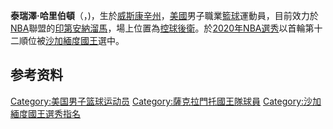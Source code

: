 {{Multiple issues|
{{Expand language|1=en|time=2021-02-18T03:06:53+00:00}}
{{Unreferenced|time=2021-02-18T03:06:53+00:00}}
}}
{{noteTA
|G1=NBA
}}
{{Infobox basketball biography
| name = 泰瑞澤·哈里伯頓<br/>Tyrese Haliburton
| image = Tyrese Haliburton.jpg
| caption = 
| position = [[控球後衛|控球後衛]] / [[得分後衛|得分後衛]]
| height_ft = 6
| height_in = 5
| weight_lb = 201
| number = 0
| league = [[National_Basketball_Association|NBA]]
| team = [[印第安那溜馬|印第安那溜馬]]
| birth_date = {{birth date and age|2000|2|29}}
| birth_place = [[威斯康辛州|威斯康辛州]], {{link-en|奧什科什|Oshkosh, Wisconsin}}
| nationality = {{USA}}
| high_school = [[Oshkosh_North_High_School|Oshkosh North]]<br>(威斯康辛, 奧什科什)
| college = [[愛荷華州立大學|愛荷華州立大學]] (2018–2020)
| draft_year = 2020
| draft_round = 1
| draft_pick = 12
| draft_team = [[沙加緬度國王|沙加緬度國王]]
| career_start = 2020
| years1 = {{nbay|2020|start}}–{{nbay|2021|end}}
| team1 = [[沙加緬度國王|沙加緬度國王]]
| years2 = {{nbay|2021|end}}-
| team2 = [[印第安纳溜馬|印第安纳溜馬]]
| highlights =
* [[NBA最佳新秀陣容|NBA最佳新秀陣容第一隊]] ({{nbay|2020|end}}) 
* Second-team All-[[Big_12_Conference|Big 12]] (2020)
| bbr = halibty01
| medaltemplates=
{{MedalSport|男子篮球}}
{{MedalCountry|{{bk|USA}}}}
{{MedalCompetition|[[U19世界青年籃球錦標賽|U19世界青年籃球錦標賽]]}}
{{MedalGold|[[2019年U19世界青年籃球錦標賽|2019 希腊]]|团体}}
}}

'''泰瑞澤·哈里伯頓'''（{{lang-en|Tyrese Haliburton}}，{{bd|2000年|2月29日|catIdx=B}})，生於[[威斯康辛州|威斯康辛州]]{{link-en|奧什科什|Oshkosh, Wisconsin}}，[[美國|美國]]男子職業[[籃球|籃球]]運動員，目前效力於[[NBA|NBA]]聯盟的[[印第安納溜馬|印第安納溜馬]]，場上位置為[[控球後衛|控球後衛]]。於[[2020年NBA選秀|2020年NBA選秀]]以首輪第十二順位被[[沙加緬度國王|沙加緬度國王]]選中。

== 参考资料 ==
{{reflist}}

{{2020年NBA选秀}}
{{印第安纳步行者现时球员名单}}

{{Authority control}}
{{DEFAULTSORT:Haliburton, Tyrese}}
[[Category:美国男子篮球运动员|Category:美国男子篮球运动员]]
[[Category:薩克拉門托國王隊球員|Category:薩克拉門托國王隊球員]]
[[Category:沙加緬度國王選秀指名|Category:沙加緬度國王選秀指名]]
